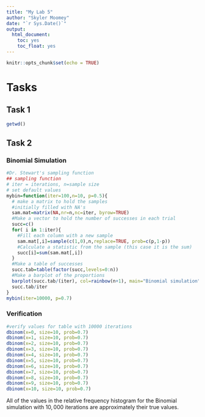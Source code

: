 ```yaml
---
title: "My Lab 5"
author: "Skyler Moomey"
date: "`r Sys.Date()`"
output: 
  html_document:
    toc: yes
    toc_float: yes
---
```


```r
knitr::opts_chunk$set(echo = TRUE)
```

# Tasks

## Task 1
```r
getwd()
```

## Task 2

### Binomial Simulation
```r
#Dr. Stewart's sampling function
## sampling function
# iter = iterations, n=sample size
# set default values
mybin=function(iter=100,n=10, p=0.5){ 
  # make a matrix to hold the samples
  #initially filled with NA's
  sam.mat=matrix(NA,nr=n,nc=iter, byrow=TRUE)
  #Make a vector to hold the number of successes in each trial
  succ=c()
  for( i in 1:iter){
    #Fill each column with a new sample
    sam.mat[,i]=sample(c(1,0),n,replace=TRUE, prob=c(p,1-p))
    #Calculate a statistic from the sample (this case it is the sum)
    succ[i]=sum(sam.mat[,i])
  }
  #Make a table of successes
  succ.tab=table(factor(succ,levels=0:n))
  #Make a barplot of the proportions
  barplot(succ.tab/(iter), col=rainbow(n+1), main="Binomial simulation", xlab="Number of successes")
  succ.tab/iter
}
mybin(iter=10000, p=0.7)
```


### Verification

```r
#verify values for table with 10000 iterations
dbinom(x=0, size=10, prob=0.7)
dbinom(x=1, size=10, prob=0.7)
dbinom(x=2, size=10, prob=0.7)
dbinom(x=3, size=10, prob=0.7)
dbinom(x=4, size=10, prob=0.7)
dbinom(x=5, size=10, prob=0.7)
dbinom(x=6, size=10, prob=0.7)
dbinom(x=7, size=10, prob=0.7)
dbinom(x=8, size=10, prob=0.7)
dbinom(x=9, size=10, prob=0.7)
dbinom(x=10, size=10, prob=0.7)
```

All of the values in the relative frequency histogram for the Binomial simulation with $10,000$ iterations are approximately their true values.

